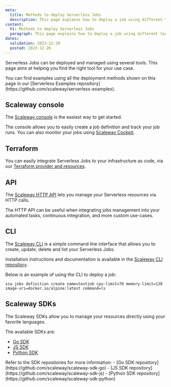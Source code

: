 ```yaml
---
meta:
  title: Methods to deploy Serverless Jobs
  description: This page explains how to deploy a job using different tools
content:
  h1: Methods to deploy Serverless Jobs
  paragraph: This page explains how to deploy a job using different tools
dates:
  validation: 2023-12-20
  posted: 2023-12-20
---
```


Serverless Jobs can be deployed and managed using several tools. This page aims at helping you find the right tool for your use case.

<Message type="tip">
  You can find examples using all the deployment methods shown on this page in our [Serverless Examples repository](https://github.com/scaleway/serverless-examples).
</Message>

## Scaleway console

The [Scaleway console](https://console.scaleway.com/) is the easiest way to get started.

The console allows you to easily create a job definition and track your job runs. You can also monitor your jobs using [Scaleway Cockpit](/observability/cockpit/quickstart/).

## Terraform

You can easily integrate Serverless Jobs to your infrastructure as code, via our [Terraform provider and resources](https://registry.terraform.io/providers/scaleway/scaleway/latest/docs/resources/job_definition).

## API

The [Scaleway HTTP API](https://www.scaleway.com/en/developers/api/) lets you manage your Serverless resources via HTTP calls.

The HTTP API can be useful when integrating jobs management into your automated tasks, continuous integration, and more custom use-cases.

## CLI

The [Scaleway CLI](/developer-tools/scaleway-cli/quickstart/) is a simple command line interface that allows you to create, update, delete and list your Serverless Jobs.

Installation instructions and documentation is available in the [Scaleway CLI repository](https://github.com/scaleway/scaleway-cli).

Below is an example of using the CLI to deploy a job:

```
scw jobs definition create name=testjob cpu-limit=70 memory-limit=128 image-uri=docker.io/alpine:latest command=ls
```

## Scaleway SDKs

The Scaleway SDKs allow you to manage your resources directly using your favorite languages.

The available SDKs are:

- [Go SDK](/developer-tools/scaleway-sdk/go-sdk/)
- [JS SDK](/developer-tools/scaleway-sdk/js-sdk/)
- [Python SDK](/developer-tools/scaleway-sdk/python-sdk/)

<Message type="note">
  Refer to the SDK repositories for more information:
    - [Go SDK repository](https://github.com/scaleway/scaleway-sdk-go)
    - [JS SDK repository](https://github.com/scaleway/scaleway-sdk-js)
    - [Python SDK repository](https://github.com/scaleway/scaleway-sdk-python)
</Message>
